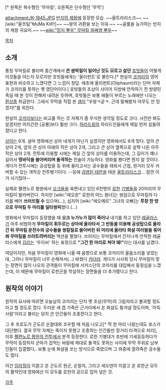 {{{+1 '''Mumakil - Mumak''' }}}
[* 왼쪽은 복수형인 '무마킬', 오른쪽은 단수형인 '무막']

attachment:/K-1845.JPG
[[반지의 제왕]]에 등장한 모습.
~~울트라리스크~~ ~~[wiki:"울프팀"MuMa Kill!!]~~ ~~왕의 귀환을 보는 이유.~~ ~~골룸을 능가하는 반지의 제왕 귀요미.~~ ~~[[wiki:"민지 뿌우" 무마킬 와쪄염 뿌우]]~~

[[목차]]

== 소개 ==
통칭 무마킬로 불리며 중간계에서 '''큰 쌈박질이 일어난 것도 모르고 살던''' [[호빗]]들이 어떻게 이것들을 아는지 모르지만 호빗들에게는 '올리펀트'로 불린다.[* 현실의 [[코끼리]]의 영어 표현과 비슷하고 느꼈다면 그 느낌이 정답. 애초에 올리펀트(Oliphaunt)라는 단어 자체가 코끼리를 뜻하는 옛 영단어이다.] 
호빗들의 조상이 샤이어 지방에 안착하기 전 방랑민족일 때 본 것이 전해져 내려온 듯하며, 호빗들은 보통 애들이 부르는 노래에만 나오는 [[환상종]] 취급한다. 
그래서 무막을 직접 본 [[샘]]이 "우왕ㅋ굳ㅋ. 근데 말해봤자 아무도 안 믿겠지!"를 외친다.

현실의 [[코끼리]]보다는 비교를 하는 것 자체가 좀 무식한 생각일 정도로 크다. 사진만 봐도 알겠지만 어지간한 [공룡]보다 훨씬 크다. 
[[하라드림]]의 하라드인들에게 제일 먼저 길들여졌다고 한다.

[[상아]]는 6개. 설마 영화에선 상아 네개가 아닌가 싶겠지만 영화에서도 6개 맞다. 
앞의 큰 상아 2개, 앞의 큰 상아 아래의 작은 상아 2개, 그리고 큰 상아 옆쪽으로 살짝 나온 아주 작은 상아 2개. 
전투에 이용할 시에는 제일 긴 앞의 상아를 이용하는데, 그 길이가 꽤나 길어서 '''땅바닥을 쓸어버리며 돌격하는''' 전술이 가능하다. 영화를 봤다면 뭔지 알 것이다. 게다가 전투시에는 공성탑을 등 위에 올리고서는 궁수들을 태워서 근접, 원거리 모두 커버할 수 있는 개막강 전투병기이다. 
--등에 [[감염된 테란]]을 태운 [[울트라리스크]]... 잠깐 이거 사기잖아-- 

실제로 펠렌노르 평원에서 [[오크]]들을 육편내고 있던 6천명의 [[로한]] [[기병]]들을 20마리의 무마킬이 발라버린다. 
하지만 [wiki:"에오윈" 로한의 어느 왕녀]는 쌍검으로 무마킬의 다리를 베어 '''쓰러뜨릴 수''' 있으며(…), 심지어 [wiki:"에오메르" 그녀의 오빠]는 '''투창 한 방으로 무마킬 두 마리를 일타쌍피'''했다.(…)

영화에서 무마킬이 등장했을 때 '''오크 누가누가 많이 죽이나''' 내기를 하고 있던 [[레골라스]]가 아주 비범하게 '''무마킬이 휘두르는 상아에 올라타서 그 반동을 이용해 공성탑으로 올라간 뒤 무마킬 운전수와 궁수들을 쌍칼질로 쓸어버린 뒤 머리에 올라타 화살 여러발을 묶어 쏴 무마킬을 쓰러트려버리는''' 액션을 펼쳤다. 
쓰러지는 무마킬에서 간지나게 안착한 레골라스에게 [[김리]]는 '우이씨' 하는 표정으로 '''"그건 한 마리로 쳐야 돼!"'''라는 대사를 남겼다.

여담이지만, 처음 무마킬이 영화에 나올 때 음향으로 보통 코끼리의 울음소리를 넣었는데, 그러니 무마킬이 너무 순해져서(...) 바꿨다 [[카더라]]. 
게다가 시사회 당시 무마킬이 맞는 장면이 많이 나오자 관객들이 무마킬에 서커스단의 코끼리를 대입해서 동정심을 느꼈는데, 이 때문에 무마킬이 로한군을 학살하는 장면들을 더 추가했다고 한다.

== 원작의 이야기 ==
원작의 묘사에 따르면 오늘날의 코끼리는 단지 옛 조상(무막)의 그림자라고 불과할 정도라고 할 정도로 컸다. 
두터운 세 겹 가죽은 근거리에서 쏜 화살도 튕겨낼 정도이며, '어둑사람'이라고 불리는 덩치 큰 인간들이 조종한다고 한다.

그 후 프로도가 곤도르 순찰대와 조우할 때 처음 나오고[* 딱 한 마리 나왔는데도 포스가 대단했다. 결국 무막 자체는 죽이지 못했고 조종하는 인간들만 장거리 타격으로 처리], 이후 [[펠렌노르 평원의 전투]]에서 본격 등장한다. 
로한 기병대가 초반에 기세등등하다가 무막이 등장하자 군마가 겁먹는 바람에 제대로 돌격도 못하는 사이에 무막 주위로 남부인들이 집결했다,. 보통 눈에 화살을 쏘는 방식으로 죽였으며 그 와중에 깔려죽은 궁수들도 많다. 

이건 [[임라힐]]이 이끌고 온 곤도르 원군, 순찰자, 그리고 세오덴이 이끌고 온 로한군 모두의 활약인데 영화에선 이 모두를 로한의 공으로 집어 넣은 것.

[[각주]]
